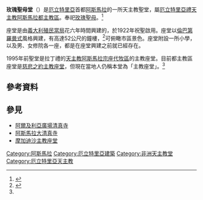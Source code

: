{{Infobox religious building
| building_name=玫瑰聖母堂
| image=Catholic_Cathedral.jpg
| image_size=300px
| caption=
| location=[[厄立特里亞|厄立特里亞]][[阿斯馬拉|阿斯馬拉]]
| geo={{coord|15|20|12|N|38|56|16|E|type:landmark|display=inline,title}}
| religious_affiliation=[[東儀天主教|東儀天主教]]
| district=
| consecration_year=1922
| status=[[堂區|堂區]]聖堂
| leadership=
| website=
| architect=
| architecture_style=[[倫巴第|倫巴第]][[羅曼式建築|羅曼式]]
| groundbreaking =
| year_completed=1922
| specifications=
| capacity=
}}

'''玫瑰聖母堂'''（{{lang-it|Chiesa della Beata Vergine del Rosario}}）是[[厄立特里亞|厄立特里亞]]首都[[阿斯馬拉|阿斯馬拉]]的一所天主教聖堂，屬[[厄立特里亞禮天主教阿斯馬拉都主教區|厄立特里亞禮天主教阿斯馬拉都主教區]]。奉祀[[玫瑰聖母|玫瑰聖母]]。<ref name=MC>{{Cite web |url=http://www.missioni.org/wp-content/uploads/2014/06/mc_02_2011_ok_rid_0.pdf |title=''Missionari Cappuccini'', April-June 2011, pp.28–29: "Un antico tempio cattolico della capitale: La Cattedrale di Asmara, Chiesa della Beata Vergine del Rosario" |accessdate=2017-12-22 |archive-date=2016-12-20 |archive-url=https://web.archive.org/web/20161220170721/http://www.missioni.org/wp-content/uploads/2014/06/mc_02_2011_ok_rid_0.pdf |dead-url=yes }}</ref>

座堂是由[[義大利|義大利]][[意屬厄立特里亞|殖民當局]]花六年時間興建的，於1922年祝聖啟用。座堂以[[倫巴第|倫巴第]][[羅曼式建築|羅曼式]]風格興建，有高達52公尺的鐘樓，<ref>{{cite web |author= |url=http://www.shabait.com/categoryblog/939-the-asmara-cathedral-an-architectural-wander |title=The Asmara Cathedral: An Architectural Wonder |publisher=Shabait.com |date= |accessdate=2015-04-30 |archive-date=2020-04-13 |archive-url=https://web.archive.org/web/20200413035213/http://www.shabait.com/categoryblog/939-the-asmara-cathedral-an-architectural-wander |dead-url=yes }}</ref>可俯瞰市區景色。座堂附設一所小學，以及男、女修院各一座，都是在座堂興建之前就已經存在。

1995年前聖堂是拉丁禮的[[天主教阿斯馬拉宗座代牧區|天主教阿斯馬拉宗座代牧區]]的主教座堂。目前都主教區座堂是[[慈悲之約主教座堂|慈悲之約主教座堂]]，但現在當地人仍稱本堂為「主教座堂」。<ref name=MC></ref>
==參考資料==
{{reflist}}

==參見==
*[[阿爾及利亞廣場清真寺|阿爾及利亞廣場清真寺]]
*[[阿斯馬拉大清真寺|阿斯馬拉大清真寺]]
*[[摩加迪沙主教座堂|摩加迪沙主教座堂]]
[[Category:阿斯馬拉|Category:阿斯馬拉]]
[[Category:厄立特里亞建築|Category:厄立特里亞建築]]
[[Category:非洲天主教堂|Category:非洲天主教堂]]
[[Category:厄立特里亞天主教|Category:厄立特里亞天主教]]